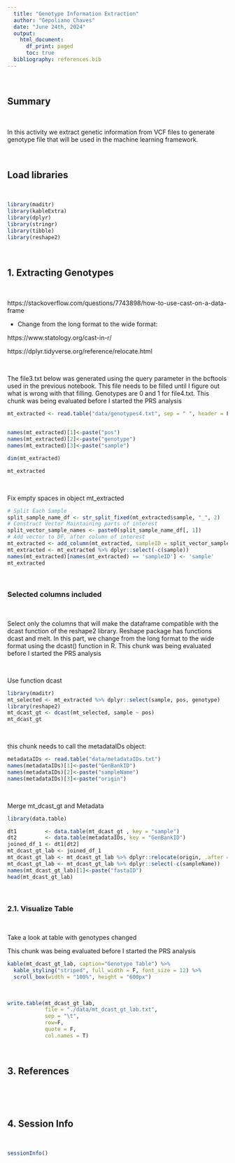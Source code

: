 ```yaml
---
  title: "Genotype Information Extraction"
  author: "Gepoliano Chaves"
  date: "June 24th, 2024"
  output:
    html_document:
      df_print: paged
      toc: true
  bibliography: references.bib
---
```


\

## Summary

\

In this activity we extract genetic information from VCF files to generate genotype file that will be used in the machine learning framework.

\

## Load libraries

\

```r
library(maditr)
library(kableExtra)
library(dplyr)
library(stringr)
library(tibble)
library(reshape2)
```

\

## 1. Extracting Genotypes


\

https://stackoverflow.com/questions/7743898/how-to-use-cast-on-a-data-frame

* Change from the long format to the wide format:

https://www.statology.org/cast-in-r/

https://dplyr.tidyverse.org/reference/relocate.html

\

The file3.txt below was generated using the query parameter in the bcftools used in the previous notebook. This file needs to be filled until I figure out what is wrong with that filling. Genotypes are 0 and 1 for file4.txt. This chunk was being evaluated before I started the PRS analysis

```r
mt_extracted <- read.table("data/genotypes4.txt", sep = " ", header = F)


names(mt_extracted)[1]<-paste("pos")
names(mt_extracted)[2]<-paste("genotype")
names(mt_extracted)[3]<-paste("sample") 

dim(mt_extracted)

mt_extracted
```

\

Fix empty spaces in object mt_extracted 

```r
# Split Each Sample
split_sample_name_df <- str_split_fixed(mt_extracted$sample, "_", 2)
# Construct Vector Maintaining parts of interest
split_vector_sample_names <- paste0(split_sample_name_df[, 1])
# Add vector to DF, after column of interest
mt_extracted <- add_column(mt_extracted, sampleID = split_vector_sample_names, .after = "sample")
mt_extracted <- mt_extracted %>% dplyr::select(-c(sample))
names(mt_extracted)[names(mt_extracted) == 'sampleID'] <- 'sample'
mt_extracted
```

\

### Selected columns included

\

Select only the columns that will make the dataframe compatible with the dcast function of the reshape2 library.
Reshape package has functions dcast and melt. In this part, we change from the long format to the wide format using the dcast() function in R. This chunk was being evaluated before I started the PRS analysis

\

Use function dcast

```r
library(maditr)
mt_selected <- mt_extracted %>% dplyr::select(sample, pos, genotype)
library(reshape2)
mt_dcast_gt <- dcast(mt_selected, sample ~ pos)
mt_dcast_gt
```

\

this chunk needs to call the metadataIDs object:

```r
metadataIDs <- read.table("data/metadataIDs.txt")
names(metadataIDs)[1]<-paste("GenBankID")
names(metadataIDs)[2]<-paste("sampleName")
names(metadataIDs)[3]<-paste("origin")
```

\

Merge mt_dcast_gt and Metadata

```r

library(data.table)

dt1         <- data.table(mt_dcast_gt , key = "sample") 
dt2         <- data.table(metadataIDs, key = "GenBankID")
joined_df_1 <- dt1[dt2]
mt_dcast_gt_lab <- joined_df_1
mt_dcast_gt_lab <- mt_dcast_gt_lab %>% dplyr::relocate(origin, .after = sample)
mt_dcast_gt_lab <- mt_dcast_gt_lab %>% dplyr::select(-c(sampleName))
names(mt_dcast_gt_lab)[1]<-paste("fastaID")
head(mt_dcast_gt_lab)
```

\

### 2.1. Visualize Table

\

Take a look at table with genotypes changed

This chunk was being evaluated before I started the PRS analysis

```r

kable(mt_dcast_gt_lab, caption="Genotype Table") %>%
  kable_styling("striped", full_width = F, font_size = 12) %>%
  scroll_box(width = "100%", height = "600px")

```

\

```r
write.table(mt_dcast_gt_lab,
            file = "./data/mt_dcast_gt_lab.txt",
            sep = "\t",
            row=F,
            quote = F,
            col.names = T)
```

\

## 3. References

\

<div id="refs"></div>

\

## 4. Session Info

\

```r
sessionInfo()
```